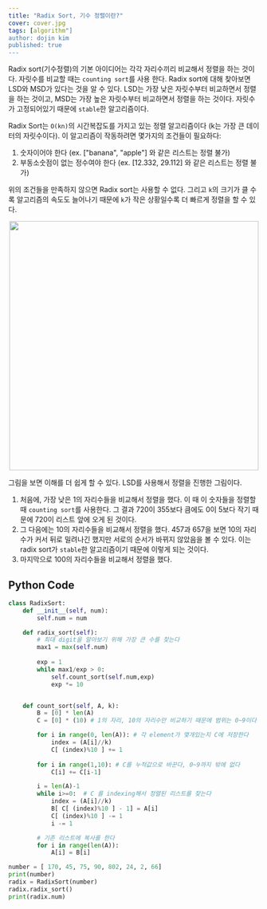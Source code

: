 ```yaml
---
title: "Radix Sort, 기수 정렬이란?"
cover: cover.jpg
tags: [algorithm"]
author: dojin kim
published: true
---
```


Radix sort(기수정렬)의 기본 아이디어는 각각 자리수끼리 비교해서 정렬을 하는 것이다. 자릿수를 비교할 때는 `counting sort`를 사용 한다. Radix sort에 대해 찾아보면 LSD와 MSD가 있다는 것을 알 수 있다. LSD는 가장 낮은 자릿수부터 비교하면서 정렬을 하는 것이고, MSD는 가장 높은 자릿수부터 비교하면서 정렬을 하는 것이다. 자릿수가 고정되어있기 때문에 `stable`한 알고리즘이다.

Radix Sort는 `O(kn)`의 시간복잡도를 가지고 있는 정렬 알고리즘이다 (k는 가장 큰 데이터의 자릿수이다). 이 알고리즘이 작동하려면 몇가지의 조건들이 필요하다:

1. 숫자이어야 한다 (ex. ["banana", "apple"] 와 같은 리스트는 정렬 불가)
2. 부동소숫점이 없는 정수여야 한다 (ex. [12.332, 29.112] 와 같은 리스트는 정렬 불가)

위의 조건들을 만족하지 않으면 Radix sort는 사용할 수 없다. 그리고 `k`의 크기가 클 수록 알고리즘의 속도도 늘어나기 때문에 `k`가 작은 상황일수록 더 빠르게 정렬을 할 수 있다. 

<div align="center">
<img src="./radix_sort.png" style="width:500px"/>
</div>

그림을 보면 이해를 더 쉽게 할 수 있다. LSD를 사용해서 정렬을 진행한 그림이다.

1. 처음에, 가장 낮은 1의 자리수들을 비교해서 정렬을 했다. 이 때 이 숫자들을 정렬할 때 `counting sort`를 사용한다. 그 결과 720이 355보다 큼에도 0이 5보다 작기 때문에 720이 리스트 앞에 오게 된 것이다. 
2. 그 다음에는 10의 자리수들을 비교해서 정렬을 했다. 457과 657을 보면 10의 자리수가 커서 뒤로 밀려나긴 했지만 서로의 순서가 바뀌지 않았음을 볼 수 있다. 이는 radix sort가 `stable`한 알고리즘이기 때문에 이렇게 되는 것이다.
3. 마지막으로 100의 자리수들을 비교해서 정렬을 했다.


## Python Code

```python
class RadixSort:
    def __init__(self, num):
        self.num = num

    def radix_sort(self):
        # 최대 digit을 알아보기 위해 가장 큰 수를 찾는다
        max1 = max(self.num) 
    
        exp = 1
        while max1/exp > 0: 
            self.count_sort(self.num,exp) 
            exp *= 10


    def count_sort(self, A, k):
        B = [0] * len(A)
        C = [0] * (10) # 1의 자리, 10의 자리수만 비교하기 때문에 범위는 0~9이다

        for i in range(0, len(A)): # 각 element가 몇개있는지 C에 저장한다
            index = (A[i]//k) 
            C[ (index)%10 ] += 1
        
        for i in range(1,10): # C를 누적값으로 바꾼다, 0~9까지 밖에 없다
            C[i] += C[i-1]

        i = len(A)-1
        while i>=0:  # C 를 indexing해서 정렬된 리스트를 찾는다
            index = (A[i]//k) 
            B[ C[ (index)%10 ] - 1] = A[i] 
            C[ (index)%10 ] -= 1
            i -= 1

        # 기존 리스트에 복사를 한다
        for i in range(len(A)): 
            A[i] = B[i]

number = [ 170, 45, 75, 90, 802, 24, 2, 66] 
print(number)
radix = RadixSort(number)
radix.radix_sort() 
print(radix.num)
```

